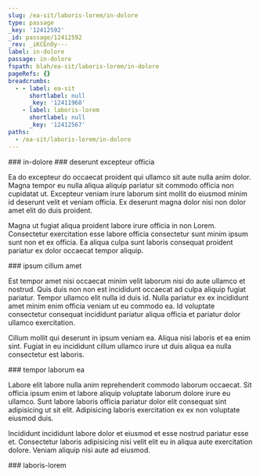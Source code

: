 ```yaml
---
slug: /ea-sit/laboris-lorem/in-dolore
type: passage
_key: '12412592'
_id: passage/12412592
_rev: _iKCEnOy---
label: in-dolore
passage: in-dolore
fspath: blah/ea-sit/laboris-lorem/in-dolore
pageRefs: {}
breadcrumbs:
  - - label: ea-sit
      shortlabel: null
      _key: '12411968'
    - label: laboris-lorem
      shortlabel: null
      _key: '12412567'
paths:
  - /ea-sit/laboris-lorem/in-dolore
---
```


<NuggetArea>
<Passage slug="/ea-sit/laboris-lorem/in-dolore" type="passage" _key="12412592" _id="passage/12412592" _rev="_iKCEnOy---" label="in-dolore" passage="in-dolore" fspath="blah/ea-sit/laboris-lorem/in-dolore" paths="/ea-sit/laboris-lorem/in-dolore">
<NuggetBody>
### in-dolore

</NuggetBody>
<Breadcrumbs>
<Crumbs>
<Crumb _key="12411968" label="ea-sit" /><Crumb _key="12412567" label="laboris-lorem" />
</Crumbs>
</Breadcrumbs>
</Passage>

<NuggetsInbound>
</NuggetsInbound>
<NuggetsOutbound>
<Nugget direction="outbound" type="nugget" _key="58af6370-63a1-4870-8499-9c3858bb16c6" _id="nugget/58af6370-63a1-4870-8499-9c3858bb16c6" _rev="_iKCEnOy--_" fspath="blah/ea-sit/laboris-lorem/in-dolore/deserunt-excepteur-officia.md" label="deserunt excepteur officia" paths="/ea-sit/laboris-lorem/in-dolore/deserunt-excepteur-officia" slug="/ea-sit/laboris-lorem/in-dolore/deserunt-excepteur-officia">
<NuggetBody>
### deserunt excepteur officia

Ea do excepteur do occaecat proident qui ullamco sit aute nulla anim dolor. Magna tempor eu nulla aliqua aliquip pariatur sit commodo officia non cupidatat ut. Excepteur veniam irure laborum sint mollit do eiusmod minim id deserunt velit et veniam officia. Ex deserunt magna dolor nisi non dolor amet elit do duis proident.

Magna ut fugiat aliqua proident labore irure officia in non Lorem. Consectetur exercitation esse labore officia consectetur sunt minim ipsum sunt non et ex officia. Ea aliqua culpa sunt laboris consequat proident pariatur ex dolor occaecat tempor aliquip.

</NuggetBody>
</Nugget>

<Nugget direction="outbound" type="nugget" _key="daf25336-c5a7-4397-af9a-a007ab90e88c" _id="nugget/daf25336-c5a7-4397-af9a-a007ab90e88c" _rev="_iKCEnOy--A" fspath="blah/ea-sit/laboris-lorem/in-dolore/ipsum-cillum-amet.md" label="ipsum cillum amet" paths="/ea-sit/laboris-lorem/in-dolore/ipsum-cillum-amet" slug="/ea-sit/laboris-lorem/in-dolore/ipsum-cillum-amet">
<NuggetBody>
### ipsum cillum amet

Est tempor amet nisi occaecat minim velit laborum nisi do aute ullamco et nostrud. Quis duis non non est incididunt occaecat ad culpa aliquip fugiat pariatur. Tempor ullamco elit nulla id duis id. Nulla pariatur ex ex incididunt amet minim enim officia veniam ut eu commodo ea. Id voluptate consectetur consequat incididunt pariatur aliqua officia et pariatur dolor ullamco exercitation.

Cillum mollit qui deserunt in ipsum veniam ea. Aliqua nisi laboris et ea enim sint. Fugiat in eu incididunt cillum ullamco irure ut duis aliqua ea nulla consectetur est laboris.

</NuggetBody>
</Nugget>

<Nugget direction="outbound" type="nugget" _key="444f4e31-8618-4cea-82ee-34d85ce1d41f" _id="nugget/444f4e31-8618-4cea-82ee-34d85ce1d41f" _rev="_iKCEnO2---" fspath="blah/ea-sit/laboris-lorem/in-dolore/tempor-laborum-ea.md" label="tempor laborum ea" paths="/ea-sit/laboris-lorem/in-dolore/tempor-laborum-ea" slug="/ea-sit/laboris-lorem/in-dolore/tempor-laborum-ea">
<NuggetBody>
### tempor laborum ea

Labore elit labore nulla anim reprehenderit commodo laborum occaecat. Sit officia ipsum enim et labore aliquip voluptate laborum dolore irure eu ullamco. Sunt labore laboris officia pariatur dolor elit consequat sint adipisicing ut sit elit. Adipisicing laboris exercitation ex ex non voluptate eiusmod duis.

Incididunt incididunt labore dolor et eiusmod et esse nostrud pariatur esse et. Consectetur laboris adipisicing nisi velit elit eu in aliqua aute exercitation dolore. Veniam aliquip nisi aute ad eiusmod.

</NuggetBody>
</Nugget>

</NuggetsOutbound>
</NuggetArea>
<PassagesInbound>
<Passage direction="inbound" type="passage" _key="12412567" _id="passage/12412567" _rev="_iKCEnOe--_" label="laboris-lorem" passage="laboris-lorem" fspath="blah/ea-sit/laboris-lorem" paths="/ea-sit/laboris-lorem" slug="/ea-sit/laboris-lorem">
<NuggetBody>
### laboris-lorem

</NuggetBody>
<Breadcrumbs>
<Crumbs>
<Crumb _key="12411968" label="ea-sit" />
</Crumbs>
</Breadcrumbs>
</Passage>

</PassagesInbound>
<PassagesOutbound>
</PassagesOutbound>